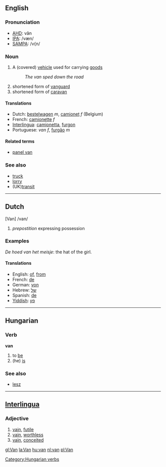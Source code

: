 ==English==

===Pronunciation===
*[[w:AHD|AHD]]: văn
*[[w:IPA|IPA]]: /væn/
*[[w:SAMPA|SAMPA]]: /v{n/

===Noun===

# A (covered) [[vehicle]] used for carrying [[goods]]
#: ''The van sped down the road''
#shortened form of [[vanguard]]
#shortened form of [[caravan]]

====Translations====
*Dutch: [[bestelwagen]] ''m'', [[camionet]] ''f'' (Belgium)
*French: [[camionette]] ''f''
*[[Interlingua]]: [[camionetta]], [[furgon]]
*Portuguese: ''van'' ''f'', [[furgão]] ''m''

====Related terms====
*[[panel van]]

===See also===
*[[truck]]
*[[lorry]]
* (UK)[[transit]]

----

==Dutch==
[Van] /van/ 

# ''prepostition'' expressing possession

===Examples===

''De hoed van het meisje'': the hat of the girl.

==== Translations ====

*English: [[of]], [[from]]
*French: [[de]]
*German: [[von]]
*Hebrew: [[של]] 
*Spanish: [[de]]
*[[Yiddish]]: [[פון]]

----

==Hungarian==
===Verb===
'''van'''

# to [[be]]
# (he) [[is]]

===See also===
*[[lesz]]

----
==[[Interlingua]]==
===Adjective===
# [[vain]], [[futile]]
# [[vain]], [[worthless]]
# [[vain]], [[conceited]]

[[Category:Hungarian verbs]]

[[gl:Van]]
[[la:Van]]
[[hu:van]]
[[nl:van]]
[[pl:Van]]